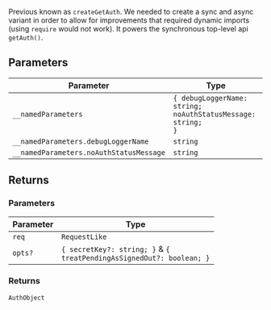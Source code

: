 Previous known as `createGetAuth`. We needed to create a sync and async variant in order to allow for improvements
that required dynamic imports (using `require` would not work).
It powers the synchronous top-level api `getAuth()`.

## Parameters

| Parameter                               | Type                                                                     |
| --------------------------------------- | ------------------------------------------------------------------------ |
| `__namedParameters`                     | <code>\{ debugLoggerName: string; noAuthStatusMessage: string; \}</code> |
| `__namedParameters.debugLoggerName`     | `string`                                                                 |
| `__namedParameters.noAuthStatusMessage` | `string`                                                                 |

## Returns

### Parameters

| Parameter | Type                                                                                           |
| --------- | ---------------------------------------------------------------------------------------------- |
| `req`     | `RequestLike`                                                                                  |
| `opts?`   | <code>\{ secretKey?: string; \}</code> & <code>\{ treatPendingAsSignedOut?: boolean; \}</code> |

### Returns

`AuthObject`

